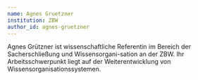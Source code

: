 ```yaml
---
name: Agnes Gruetzner
institution: ZBW
author_id: agnes-gruetzner
---
```


Agnes Grützner ist wissenschaftliche Referentin im Bereich der Sacherschließung und Wissensorgani-sation an der ZBW. Ihr Arbeitsschwerpunkt liegt auf der Weiterentwicklung von Wissensorganisationssystemen.
